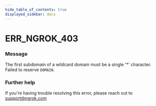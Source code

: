```yaml
---
hide_table_of_contents: true
displayed_sidebar: docs
---
```



# ERR_NGROK_403

### Message
The first subdomain of a wildcard domain must be a single '*' character. Failed to reserve `DOMAIN`.

<ErrorDetails error='err_ngrok_403' />


### Further help
If you're having trouble resolving this error, please reach out to [support@ngrok.com](mailto:support@ngrok.com?subject=Help%20with%20ERR_NGROK_403)

